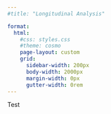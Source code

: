 ```yaml
---
#title: "Longitudinal Analysis"

format:
  html:
    #css: styles.css
    #theme: cosmo
    page-layout: custom
    grid:
      sidebar-width: 200px
      body-width: 2000px
      margin-width: 0px
      gutter-width: 0rem
---
```


Test


